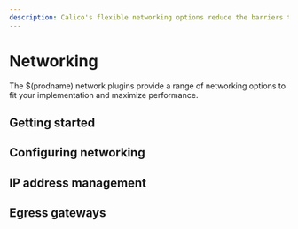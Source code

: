 ```yaml
---
description: Calico's flexible networking options reduce the barriers to adopting a CaaS platform solution. Determine the best networking option for your implementation.
---
```



# Networking

The $(prodname) network plugins provide a range of networking options to fit your implementation and maximize performance.

## Getting started

<DocCardLinkLayout>
  <DocCardLink docId='networking/determine-best-networking' />
  <DocCardLink docId='networking/training/about-networking' />
  <DocCardLink docId='networking/training/about-kubernetes-networking' />
</DocCardLinkLayout>

## Configuring networking

<DocCardLinkLayout>
  <DocCardLink docId='networking/configuring/bgp' />
  <DocCardLink docId='networking/configuring/dual-tor' />
  <DocCardLink docId='networking/configuring/multiple-networks' />
  <DocCardLink docId='networking/configuring/vxlan-ipip' />
  <DocCardLink docId='networking/configuring/advertise-service-ips' />
  <DocCardLink docId='networking/configuring/mtu' />
  <DocCardLink docId='networking/configuring/custom-bgp-config' />
  <DocCardLink docId='networking/configuring/workloads-outside-cluster' />
  <DocCardLink docId='networking/configuring/pod-mac-address' />
  <DocCardLink docId='networking/configuring/node-local-dns-cache' />
</DocCardLinkLayout>

## IP address management

<DocCardLinkLayout>
  <DocCardLink docId='networking/configuring/bgp' />
  <DocCardLink docId='networking/configuring/dual-tor' />
  <DocCardLink docId='networking/configuring/multiple-networks' />
  <DocCardLink docId='networking/configuring/vxlan-ipip' />
  <DocCardLink docId='networking/configuring/advertise-service-ips' />
  <DocCardLink docId='networking/configuring/mtu' />
  <DocCardLink docId='networking/configuring/custom-bgp-config' />
  <DocCardLink docId='networking/configuring/workloads-outside-cluster' />
  <DocCardLink docId='networking/configuring/pod-mac-address' />
  <DocCardLink docId='networking/configuring/node-local-dns-cache' />
</DocCardLinkLayout>


## Egress gateways

<DocCardLinkLayout>
  <DocCardLink docId='networking/egress/egress-gateway-on-prem' />
  <DocCardLink docId='networking/egress/egress-gateway-azure' />
  <DocCardLink docId='networking/egress/egress-gateway-aws' />
  <DocCardLink docId='networking/egress/egress-gateway-maintenance' />
  <DocCardLink docId='networking/egress/external-network' />
  <DocCardLink docId='networking/egress/troubleshoot' />
</DocCardLinkLayout>